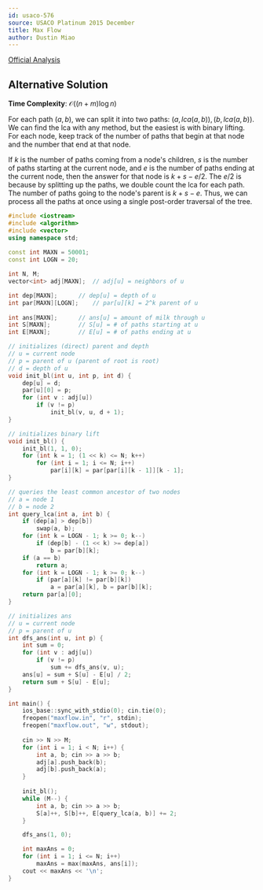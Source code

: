 ---
id: usaco-576
source: USACO Platinum 2015 December
title: Max Flow
author: Dustin Miao
---

[Official Analysis](http://www.usaco.org/current/data/sol_maxflow_platinum_dec15.html)

## Alternative Solution

**Time Complexity**: $\mathcal O((n+m)\log n)$

For each path $(a, b)$, we can split it into two paths: $(a, lca(a, b)), (b, lca(a, b))$. We 
can find the lca with any method, but the easiest is with binary lifting. For each node, 
keep track of the number of paths that begin at that node and the number that end at that node. 

If $k$ is the number of paths coming from a node's children, $s$ is the number of paths 
starting at the current node, and $e$ is the number of paths ending at the current node, 
then the answer for that node is $k + s - e / 2$. The $e / 2$ is because by splitting up
the paths, we double count the lca for each path. The number of paths going to the node's
parent is $k + s - e$. Thus, we can process all the paths at once using a single post-order 
traversal of the tree. 

<LanguageSection>

<CPPSection>

```cpp
#include <iostream>
#include <algorithm>
#include <vector>
using namespace std;
	
const int MAXN = 50001;
const int LOGN = 20;

int N, M;
vector<int> adj[MAXN];	// adj[u] = neighbors of u

int dep[MAXN];		// dep[u] = depth of u
int par[MAXN][LOGN];	// par[u][k] = 2^k parent of u
	
int ans[MAXN];		// ans[u] = amount of milk through u
int S[MAXN];		// S[u] = # of paths starting at u
int E[MAXN];		// E[u] = # of paths ending at u

// initializes (direct) parent and depth 
// u = current node
// p = parent of u (parent of root is root)
// d = depth of u
void init_bl(int u, int p, int d) {
	dep[u] = d;
	par[u][0] = p;
	for (int v : adj[u])
		if (v != p)
			init_bl(v, u, d + 1);
}

// initializes binary lift
void init_bl() {
	init_bl(1, 1, 0);
	for (int k = 1; (1 << k) <= N; k++)
		for (int i = 1; i <= N; i++)
			par[i][k] = par[par[i][k - 1]][k - 1];
}

// queries the least common ancestor of two nodes
// a = node 1
// b = node 2
int query_lca(int a, int b) {
	if (dep[a] > dep[b])
		swap(a, b);
	for (int k = LOGN - 1; k >= 0; k--)
		if (dep[b] - (1 << k) >= dep[a])
			b = par[b][k];
	if (a == b)
		return a;
	for (int k = LOGN - 1; k >= 0; k--)
		if (par[a][k] != par[b][k])
			a = par[a][k], b = par[b][k];
	return par[a][0];
} 

// initializes ans
// u = current node
// p = parent of u
int dfs_ans(int u, int p) {
	int sum = 0;
	for (int v : adj[u])
		if (v != p)
			sum += dfs_ans(v, u);
	ans[u] = sum + S[u] - E[u] / 2;
	return sum + S[u] - E[u];
}

int main() {
	ios_base::sync_with_stdio(0); cin.tie(0);
	freopen("maxflow.in", "r", stdin);
	freopen("maxflow.out", "w", stdout);
	
	cin >> N >> M;
	for (int i = 1; i < N; i++) {
		int a, b; cin >> a >> b;
		adj[a].push_back(b);
		adj[b].push_back(a);
	}
	
	init_bl();
	while (M--) {
		int a, b; cin >> a >> b;
		S[a]++, S[b]++, E[query_lca(a, b)] += 2;
	}

	dfs_ans(1, 0);

	int maxAns = 0;
	for (int i = 1; i <= N; i++) 
		maxAns = max(maxAns, ans[i]);
	cout << maxAns << '\n';
}

```
</CPPSection>

</LanguageSection>
